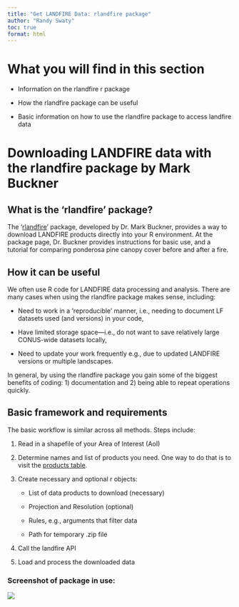 ```yaml
---
title: "Get LANDFIRE Data: rlandfire package"
author: "Randy Swaty"
toc: true
format: html
---
```


# What you will find in this section

-   Information on the rlandfire r package

-   How the rlandfire package can be useful

-   Basic information on how to use the rlandfire package to access landfire data

# Downloading LANDFIRE data with the rlandfire package by Mark Buckner

## What is the ‘rlandfire’ package?

The ‘[rlandfire](https://github.com/bcknr/rlandfire)’ package, developed by Dr. Mark Buckner, provides a way to download LANDFIRE products directly into your R environment. At the package page, Dr. Buckner provides instructions for basic use, and a tutorial for comparing ponderosa pine canopy cover before and after a fire.

## How it can be useful

We often use R code for LANDFIRE data processing and analysis. There are many cases when using the rlandfire package makes sense, including:

-   Need to work in a ‘reproducible’ manner, i.e., needing to document LF datasets used (and versions) in your code,

-   Have limited storage space—i.e., do not want to save relatively large CONUS-wide datasets locally,

-   Need to update your work frequently e.g., due to updated LANDFIRE versions or multiple landscapes.

In general, by using the rlandfire package you gain some of the biggest benefits of coding: 1) documentation and 2) being able to repeat operations quickly.

## Basic framework and requirements

The basic workflow is similar across all methods. Steps include:

1.  Read in a shapefile of your Area of Interest (AoI)

2.  Determine names and list of products you need. One way to do that is to visit the [products table](https://lfps.usgs.gov/helpdocs/productstable.html).

3.  Create necessary and optional r objects:

    -   List of data products to download (necessary)

    -   Projection and Resolution (optional)

    -   Rules, e.g., arguments that filter data

    -   Path for temporary .zip file

4.  Call the landfire API

5.  Load and process the downloaded data

### Screenshot of package in use:

![](Images/rlandfire.png){fig-alt="An R Studio window showing the code for the rlandfire package with a small map in the bottom right corner."}
